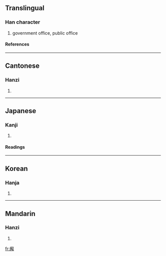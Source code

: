 ==Translingual==
===Han character===
{{Han char|rn=53|rad=广|as=13|sn=16|four=0025<sub>2</sub>|canj=戈弓月手 (INBQ)}}
# government office, public office
====References====
{{Han ref|kx=0351.170|dkj=09510|dj=0664.180|hdz=20905.130|uh=5EE8|ud=24296|bh=E972|bd=59762}}
----
==Cantonese==
===Hanzi===
{{yue-hanzi|jyut=|y=gaai3, haai6}}
# {{defn|Cantonese}}
----
==Japanese==
===Kanji===
{{ja-kanji|grade=|rs=广13}}
# {{defn|Japanese}} 
====Readings====
{{ja-readings|on=[[かい]] (kai), [[け]] (ke)|kun=[[やくしょ]] (yakusho)}}
----
==Korean==
===Hanja===
{{ko-hanja|hangeul=해|rv=hae|mr=hae}}
# {{defn|Korean}}
----
==Mandarin==
===Hanzi===
{{cmn-hanzi|pin=[[xiè]] (xie4)|wg=hsieh<sup>4</sup>}}
# {{defn|Mandarin}}

[[fr:廨]]